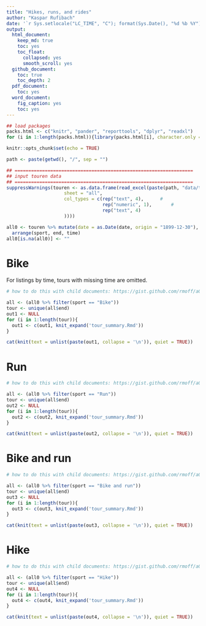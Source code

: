 ```yaml
---
title: "Hikes, runs, and rides"
author: "Kaspar Rufibach"
date: '`r Sys.setlocale("LC_TIME", "C"); format(Sys.Date(), "%d %b %Y")`'
output:
  html_document:
    keep_md: true
    toc: yes
    toc_float:
      collapsed: yes
      smooth_scroll: yes
  github_document: 
    toc: true
    toc_depth: 2
  pdf_document:
    toc: yes
  word_document:
    fig_caption: yes
    toc: yes
---
```


```r
## load packages
packs.html <- c("knitr", "pander", "reporttools", "dplyr", "readxl")
for (i in 1:length(packs.html)){library(packs.html[i], character.only = TRUE)}

knitr::opts_chunk$set(echo = TRUE)

path <- paste(getwd(), "/", sep = "")

## =================================================================
## input touren data
## =================================================================
suppressWarnings(touren <- as.data.frame(read_excel(paste(path, "data/touren.xls", sep = ""), 
                     sheet = "all",
                     col_types = c(rep("text", 4),      # 
                                   rep("numeric", 1),       # 
                                   rep("text", 4)
                     ))))

all0 <- touren %>% mutate(date = as.Date(date, origin = "1899-12-30"), begleitung1 = NULL, begleitung2 = NULL, region = NULL, kommentar = NULL) %>% 
  arrange(sport, end, time)
all0[is.na(all0)] <- ""
```

# Bike

For listings by time, tours with missing time are omitted.

```r

# how to do this with child documents: https://gist.github.com/rmoff/a043676a2f084b81a434

all <- (all0 %>% filter(sport == "Bike"))
tour <- unique(all$end)
out1 <- NULL
for (i in 1:length(tour)){
  out1 <- c(out1, knit_expand('tour_summary.Rmd'))
}

cat(knit(text = unlist(paste(out1, collapse = '\n')), quiet = TRUE))
```


# Run

```r

# how to do this with child documents: https://gist.github.com/rmoff/a043676a2f084b81a434

all <- (all0 %>% filter(sport == "Run"))
tour <- unique(all$end)
out2 <- NULL
for (i in 1:length(tour)){
  out2 <- c(out2, knit_expand('tour_summary.Rmd'))
}

cat(knit(text = unlist(paste(out2, collapse = '\n')), quiet = TRUE))
```

# Bike and run

```r

# how to do this with child documents: https://gist.github.com/rmoff/a043676a2f084b81a434

all <- (all0 %>% filter(sport == "Bike and run"))
tour <- unique(all$end)
out3 <- NULL
for (i in 1:length(tour)){
  out3 <- c(out3, knit_expand('tour_summary.Rmd'))
}

cat(knit(text = unlist(paste(out3, collapse = '\n')), quiet = TRUE))
```

# Hike

```r

# how to do this with child documents: https://gist.github.com/rmoff/a043676a2f084b81a434

all <- (all0 %>% filter(sport == "Hike"))
tour <- unique(all$end)
out4 <- NULL
for (i in 1:length(tour)){
  out4 <- c(out4, knit_expand('tour_summary.Rmd'))
}

cat(knit(text = unlist(paste(out4, collapse = '\n')), quiet = TRUE))
```
